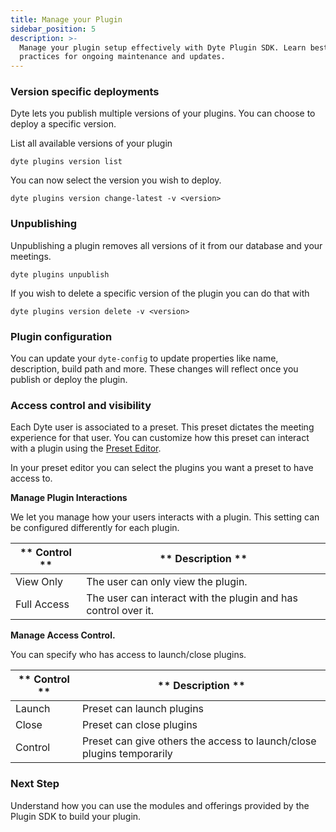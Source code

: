 ```yaml
---
title: Manage your Plugin
sidebar_position: 5
description: >-
  Manage your plugin setup effectively with Dyte Plugin SDK. Learn best
  practices for ongoing maintenance and updates.
---
```


### Version specific deployments

Dyte lets you publish multiple versions of your plugins. You can choose to
deploy a specific version.

List all available versions of your plugin

```shell
dyte plugins version list
```

You can now select the version you wish to deploy.

```shell
dyte plugins version change-latest -v <version>
```

### Unpublishing

Unpublishing a plugin removes all versions of it from our database and your
meetings.

```shell
dyte plugins unpublish
```

If you wish to delete a specific version of the plugin you can do that with

```shell
dyte plugins version delete -v <version>
```

### Plugin configuration

You can update your `dyte-config` to update properties like name, description,
build path and more. These changes will reflect once you publish or deploy the
plugin.

### Access control and visibility

Each Dyte user is associated to a preset. This preset dictates the meeting
experience for that user. You can customize how this preset can interact with a
plugin using the [Preset Editor](https://dev.dyte.io/roles-presets).

In your preset editor you can select the plugins you want a preset to have
access to.

**Manage Plugin Interactions**

We let you manage how your users interacts with a plugin. This setting can be
configured differently for each plugin.

| ** Control ** | ** Description **                                              |
| ------------- | -------------------------------------------------------------- |
| View Only     | The user can only view the plugin.                             |
| Full Access   | The user can interact with the plugin and has control over it. |

**Manage Access Control.**

You can specify who has access to launch/close plugins.

| ** Control ** | ** Description **                                                     |
| ------------- | --------------------------------------------------------------------- |
| Launch        | Preset can launch plugins                                             |
| Close         | Preset can close plugins                                              |
| Control       | Preset can give others the access to launch/close plugins temporarily |

### Next Step

Understand how you can use the modules and offerings provided by the Plugin SDK
to build your plugin.

<head>
  <title>Plugin SDK Manage your Plugin</title>
  <meta name="description" content="Manage your plugin setup effectively with Dyte Plugin SDK. Learn best practices for ongoing maintenance and updates.">
</head>

